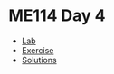 # ME114 Day 4

* [Lab](ME114_lab4.html)
* [Exercise](ME114_exercise4_LASTNAME_FIRSTNAME.html)
* [Solutions](ME114_solutions4.html)
